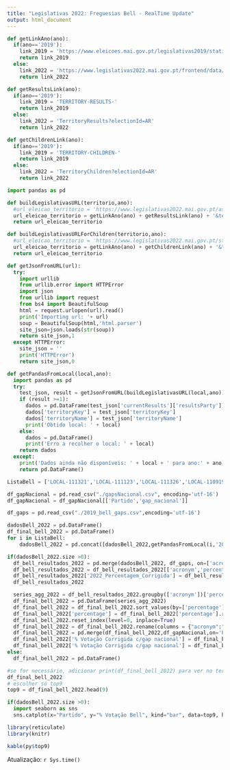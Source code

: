 ```yaml
---
title: "Legislativas 2022: Freguesias Bell - RealTime Update"
output: html_document
---
```


```python

def getLinkAno(ano):
  if(ano=='2019'):
    link_2019 = 'https://www.eleicoes.mai.gov.pt/legislativas2019/static-data/'
    return link_2019
  else:
    link_2022 = 'https://www.legislativas2022.mai.gov.pt/frontend/data/'
    return link_2022

def getResultsLink(ano):
  if(ano=='2019'):
    link_2019 = 'TERRITORY-RESULTS-'
    return link_2019
  else:
    link_2022 = 'TerritoryResults?electionId=AR'
    return link_2022

def getChildrenLink(ano):
  if(ano=='2019'):
    link_2019 = 'TERRITORY-CHILDREN-'
    return link_2019
  else:
    link_2022 = 'TerritoryChildren?electionId=AR'
    return link_2022

import pandas as pd

def buildLegislativasURL(territorio,ano):
  #url_eleicao_territorio = 'https://www.legislativas2022.mai.gov.pt/assets/static/territory-results/TERRITORY-RESULTS-' + territorio + '-AR.json'
  url_eleicao_territorio = getLinkAno(ano) + getResultsLink(ano) + '&territoryKey=' + territorio
  return url_eleicao_territorio

def buildLegislativasURLForChildren(territorio,ano):
  #url_eleicao_territorio = 'https://www.legislativas2022.mai.gov.pt/static-data/territory-results/TERRITORY-RESULTS-' + territorio + '-AR.json'
  url_eleicao_territorio = getLinkAno(ano) + getChildrenLink(ano) + '&territoryKey=' + territorio 
  return url_eleicao_territorio

def getJsonFromURL(url):
  try:
    import urllib
    from urllib.error import HTTPError
    import json
    from urllib import request
    from bs4 import BeautifulSoup
    html = request.urlopen(url).read()
    print('Importing url: '+ url)
    soup = BeautifulSoup(html,'html.parser')
    site_json=json.loads(str(soup))
    return site_json,1
  except HTTPError:
    site_json = ''
    print('HTTPError')
    return site_json,0

def getPandasFromLocal(local,ano):
  import pandas as pd
  try:
    test_json, result = getJsonFromURL(buildLegislativasURL(local,ano))
    if (result >=1):
      dados = pd.DataFrame(test_json['currentResults']['resultsParty'])
      dados['territoryKey'] = test_json['territoryKey']
      dados['territoryName'] = test_json['territoryName']
      print('Obtido local: ' + local)
    else:
      dados = pd.DataFrame()
      print('Erro a recolher o local: ' + local)
    return dados
  except:
    print('Dados ainda não disponíveis: ' + local + ' para ano:' + ano)
    return pd.DataFrame()

ListaBell = ['LOCAL-111321','LOCAL-111123','LOCAL-111326','LOCAL-110919','LOCAL-110921','LOCAL-111127', 'LOCAL-131602', 'LOCAL-131811', 'LOCAL-130415', 'LOCAL-130736', 'LOCAL-030813', 'LOCAL-030351', 'LOCAL-150303','LOCAL-151210','LOCAL-010801', 'LOCAL-010706', 'LOCAL-100121', 'LOCAL-141202', 'LOCAL-080812', 'LOCAL-060334', 'LOCAL-181623']

df_gapNacional = pd.read_csv("./gapsNacional.csv", encoding='utf-16')
df_gapNacional = df_gapNacional[['Partido','gap_nacional']]

df_gaps = pd.read_csv("./2019_bell_gaps.csv",encoding='utf-16')

dadosBell_2022 = pd.DataFrame()
df_final_bell_2022 = pd.DataFrame()
for i in ListaBell:
    dadosBell_2022 = pd.concat([dadosBell_2022,getPandasFromLocal(i,'2022')]) #change para 2022

if(dadosBell_2022.size >0):
  df_bell_resultados_2022 = pd.merge(dadosBell_2022, df_gaps, on=['acronym','territoryKey','territoryName'], how='left')
  df_bell_resultados_2022 = df_bell_resultados_2022[['acronym','percentage','territoryKey','territoryName','gapToResult']]
  df_bell_resultados_2022['2022_Percentagem_Corrigida'] = df_bell_resultados_2022['percentage'] + df_bell_resultados_2022['gapToResult']
  df_bell_resultados_2022

  series_agg_2022 = df_bell_resultados_2022.groupby(['acronym'])['percentage'].mean()
  df_final_bell_2022 = pd.DataFrame(series_agg_2022)
  df_final_bell_2022 = df_final_bell_2022.sort_values(by=['percentage'],ascending=False)
  df_final_bell_2022['percentage'] = df_final_bell_2022['percentage'].round(2)
  df_final_bell_2022.reset_index(level=0, inplace=True)
  df_final_bell_2022 = df_final_bell_2022.rename(columns = {"acronym":"Partido", "percentage":"% Votação Bell"})
  df_final_bell_2022 = pd.merge(df_final_bell_2022,df_gapNacional,on='Partido', how='left')
  df_final_bell_2022['% Votação Corrigida c/gap nacional'] = df_final_bell_2022['% Votação Bell'] + df_final_bell_2022['gap_nacional']
  df_final_bell_2022['% Votação Corrigida c/gap nacional'] = df_final_bell_2022['% Votação Corrigida c/gap nacional'].round(2)
else:
  df_final_bell_2022 = pd.DataFrame()

#se for necessário, adicionar print(df_final_bell_2022) para ver no terminal a tabela
df_final_bell_2022
# escolher só top9
top9 = df_final_bell_2022.head(9)

if(dadosBell_2022.size >0):
  import seaborn as sns
  sns.catplot(x="Partido", y="% Votação Bell", kind="bar", data=top9, height=6.5, aspect=3)


```

``` r
library(reticulate)
library(knitr)

kable(py$top9)

```

Atualização: `r Sys.time()`